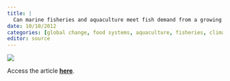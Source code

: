 ```yaml
---
title: |
  Can marine fisheries and aquaculture meet fish demand from a growing human population in a changing climate?
date: 10/10/2012
categories: [global change, food systems, aquaculture, fisheries, climate change]
editor: source
---
```


![](merino-et-al-2012.jpg)

Access the article [**here**](https://doi.org/10.1016/j.gloenvcha.2012.03.003).
